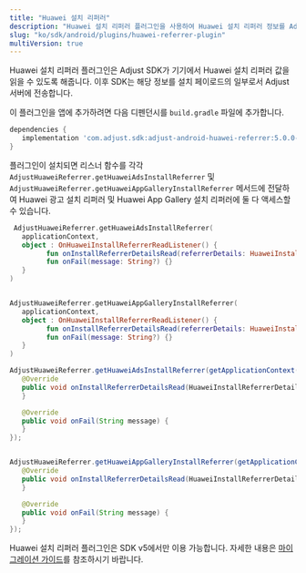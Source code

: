 ```yaml
---
title: "Huawei 설치 리퍼러"
description: "Huawei 설치 리퍼러 플러그인을 사용하여 Huawei 설치 리퍼러 정보를 Adjust에 전달합니다."
slug: "ko/sdk/android/plugins/huawei-referrer-plugin"
multiVersion: true
---
```


<SdkVersion version="v5">

Huawei 설치 리퍼러 플러그인은 Adjust SDK가 기기에서 Huawei 설치 리퍼러 값을 읽을 수 있도록 해줍니다. 이후 SDK는 해당 정보를 설치 페이로드의 일부로서 Adjust 서버에 전송합니다.

이 플러그인을 앱에 추가하려면 다음 디펜던시를 `build.gradle` 파일에 추가합니다.

<CodeBlock title="build.gradle">

```groovy
dependencies {
   implementation 'com.adjust.sdk:adjust-android-huawei-referrer:5.0.0-SNAPSHOT'
}
```

</CodeBlock>

플러그인이 설치되면 리스너 함수를 각각 `AdjustHuaweiReferrer.getHuaweiAdsInstallReferrer` 및 `AdjustHuaweiReferrer.getHuaweiAppGalleryInstallReferrer` 메서드에 전달하여 Huawei 광고 설치 리퍼러 및 Huawei App Gallery 설치 리퍼러에 둘 다 액세스할 수 있습니다.

<Tabs>
<Tab title="Kotlin">

```kotlin
 AdjustHuaweiReferrer.getHuaweiAdsInstallReferrer(
   applicationContext,
   object : OnHuaweiInstallReferrerReadListener() {
         fun onInstallReferrerDetailsRead(referrerDetails: HuaweiInstallReferrerDetails?) {}
         fun onFail(message: String?) {}
   }
)


AdjustHuaweiReferrer.getHuaweiAppGalleryInstallReferrer(
   applicationContext,
   object : OnHuaweiInstallReferrerReadListener() {
         fun onInstallReferrerDetailsRead(referrerDetails: HuaweiInstallReferrerDetails?) {}
         fun onFail(message: String?) {}
   }
)
```

</Tab>
<Tab title="Java">

```java
AdjustHuaweiReferrer.getHuaweiAdsInstallReferrer(getApplicationContext(), new OnHuaweiInstallReferrerReadListener() {
   @Override
   public void onInstallReferrerDetailsRead(HuaweiInstallReferrerDetails referrerDetails) {
   }

   @Override
   public void onFail(String message) {
   }
});


AdjustHuaweiReferrer.getHuaweiAppGalleryInstallReferrer(getApplicationContext(), new OnHuaweiInstallReferrerReadListener() {
   @Override
   public void onInstallReferrerDetailsRead(HuaweiInstallReferrerDetails referrerDetails) {
   }

   @Override
   public void onFail(String message) {
   }
});

```

</Tab>
</Tabs>
</SdkVersion>
<SdkVersion version="v4">

Huawei 설치 리퍼러 플러그인은 SDK v5에서만 이용 가능합니다. 자세한 내용은 [마이그레이션 가이드](/ko/sdk/android/migration/v4-to-v5)를 참조하시기 바랍니다.

</SdkVersion>
